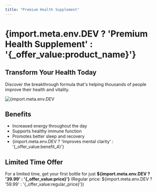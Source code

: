 ```yaml
---
title: "Premium Health Supplement"
---
```



# {import.meta.env.DEV ? 'Premium Health Supplement' : '{_offer_value:product_name}'}

## Transform Your Health Today

Discover the breakthrough formula that's helping thousands of people improve their health and vitality.

<div class="mt-6 mb-8">
    <img
        src="/images/sample-product.webp"
        alt={import.meta.env.DEV ? 'Product Image' : '{_offer_value:product_image_alt}'}
        class="rounded-lg shadow-md w-full max-w-md mx-auto"
    />
</div>

## Benefits

- Increased energy throughout the day
- Supports healthy immune function
- Promotes better sleep and recovery
- {import.meta.env.DEV ? 'Improves mental clarity' : '{_offer_value:benefit_4}'}

## Limited Time Offer

For a limited time, get your first bottle for just
**${import.meta.env.DEV ? '39.99' : '{_offer_value:price}'}**
(Regular price: ${import.meta.env.DEV ? '59.99' : '{_offer_value:regular_price}'})

<div class="mt-6">
    <CTAButton
        text={import.meta.env.DEV ? 'Claim Your Discount Now' : '{_offer_value:cta_text}'}
        color="green"
        href={import.meta.env.DEV ? '#order-now' : '{_offer_value:cta_url}'}
    />
</div>

<div class="mt-10">
    <Testimonial
        quote={import.meta.env.DEV ? "This product has completely changed my life. I have so much more energy now!" : "{_offer_value:testimonial_1_text}"}
        author={import.meta.env.DEV ? "Sarah Johnson" : "{_offer_value:testimonial_1_author}"}
        role={import.meta.env.DEV ? "Verified Customer" : "{_offer_value:testimonial_1_role}"}
    />
</div>